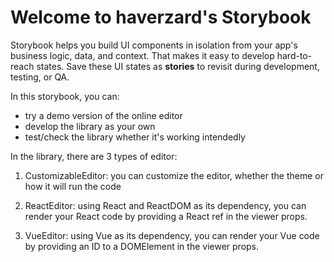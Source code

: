 
<Meta title="haverzard/Introduction" />

# Welcome to haverzard's Storybook

Storybook helps you build UI components in isolation from your app's business logic, data, and context.
That makes it easy to develop hard-to-reach states. Save these UI states as **stories** to revisit during development, testing, or QA.

In this storybook, you can:
- try a demo version of the online editor
- develop the library as your own
- test/check the library whether it's working intendedly

In the library, there are 3 types of editor:

1. CustomizableEditor: you can customize the editor, whether the theme or how it will run the code

2. ReactEditor: using React and ReactDOM as its dependency, you can render your React code by providing a React ref in the viewer props.

<Canvas>
  <Story id="haverzard-reacteditor--default" />
</Canvas>

3. VueEditor: using Vue as its dependency, you can render your Vue code by providing an ID to a DOMElement in the viewer props.

<Canvas>
  <Story id="haverzard-vueeditor--default" />
</Canvas>
